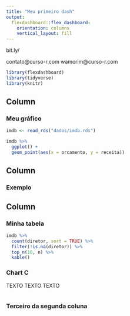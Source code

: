 ```yaml
---
title: "Meu primeiro dash"
output: 
  flexdashboard::flex_dashboard:
    orientation: columns
    vertical_layout: fill
---
```


bit.ly/

contato@curso-r.com
wamorim@curso-r.com

```r
library(flexdashboard)
library(tidyverse)
library(knitr)
```

Column
----------------------------

### Meu gráfico

```r
imdb <- read_rds("dados/imdb.rds")

imdb %>% 
  ggplot() +
  geom_point(aes(x = orcamento, y = receita))
```

Column
-----------------------------

### Exemplo

Column {.tabset}
-----------------------------------------------------------------------

### Minha tabela

```r
imdb %>% 
  count(diretor, sort = TRUE) %>% 
  filter(!is.na(diretor)) %>% 
  top_n(10, n) %>% 
  kable()
```

### Chart C

TEXTO TEXTO TEXTO

```r

```

### Terceiro da segunda coluna


